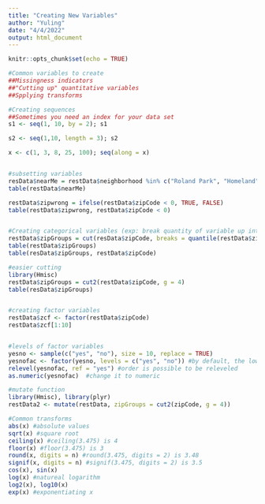 ```yaml
---
title: "Creating New Variables"
author: "Yuling"
date: "4/4/2022"
output: html_document
---
```


```r
knitr::opts_chunk$set(echo = TRUE)
```

```r
#Common variables to create
##Missingness indicators
##"Cutting up" quantitative variables
##Spplying transforms

#Creating sequences
##Sometimes you need an index for your data set
s1 <- seq(1, 10, by = 2); s1

s2 <- seq(1,10, length = 3); s2

x <- c(1, 3, 8, 25, 100); seq(along = x)


#subsetting variables
resData$nearMe = restData$neighborhood %in% c("Roland Park", "Homeland")
table(restData$nearMe)

restData$zipwrong = ifelse(restData$zipCode < 0, TRUE, FALSE)
table(restData$zipwrong, restData$zipCode < 0)


#Creating categorical variables (exp: break quantity of variable up into a categorical variable)
restData$zipGroups = cut(resData$zipCode, breaks = quantile(restData$zipCode))
table(restData$zipGroups)
table(resData$zipGroups, restData$zipCode)

#easier cutting
library(Hmisc)
restData$zipGroups = cut2(restData$zipCode, g = 4)
table(resData$zipGroups)


#creating factor variables
restData$zcf <- factor(restData$zipCode)
restData$zcf[1:10]


#levels of factor variables
yesno <- sample(c("yes", "no"), size = 10, replace = TRUE)
yesnofac <- factor(yesno, levels = c("yes", "no")) #by default, the lower alphabet charactor will be ordered first, we specify the order with "levels = "
relevel(yesnofac, ref = "yes") #order is possible to be releveled
as.numeric(yesnofac)  #change it to numeric

#mutate function
library(Hmisc), library(plyr)
restData2 <- mutate(restData, zipGroups = cut2(zipCode, g = 4))

#Common transforms
abs(x) #absolute values
sqrt(x) #square root
ceiling(x) #ceiling(3.475) is 4
floor(x) #floor(3.475) is 3
round(x, digits = n) #round(3.475, digits = 2) is 3.48
signif(x, digits = n) #signif(3.475, digits = 2) is 3.5
cos(x), sin(x)
log(x) #natureal logarithm
log2(x), log10(x)
exp(x) #exponentiating x

```


